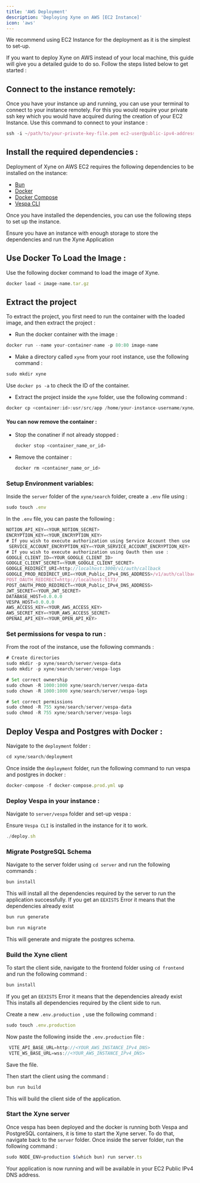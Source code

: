 ```yaml
---
title: 'AWS Deployment'
description: 'Deploying Xyne on AWS [EC2 Instance]'
icon: 'aws'
---
```


<Tip>We recommend using EC2 Instance for the deployment as it is the simplest to set-up.</Tip>

If you want to deploy Xyne on AWS instead of your local machine, this guide will give you a detailed guide to do so.
Follow the steps listed below to get started : 


## Connect to the instance remotely: 
Once you have your instance up and running, you can use your terminal to connect to your instance remotely. 
For this you would require your private ssh key which you would have acquired during the creation of your EC2 Instance. 
Use this command to connect to your instance : 

```javascript
ssh -i ~/path/to/your-private-key-file.pem ec2-user@public-ipv4-address [or your-instance-username@public-ipv4-address]
```

## Install the required dependencies : 
Deployment of Xyne on AWS EC2 requires the following dependencies to be installed on the instance:

- [Bun](https://bun.sh/docs/installation)
- [Docker](https://docs.docker.com/engine/install/)
- [Docker Compose](https://docs.docker.com/compose/install/)
- [Vespa CLI](https://docs.vespa.ai/en/build-install-vespa.html)

Once you have installed the dependencies, you can use the following steps to set up the instance.

<Warning>Ensure you have an instance with enough storage to store the dependencies and run the Xyne Application</Warning>


## Use Docker To Load the Image : 

Use the following docker command to load the image of Xyne.
```javascript
docker load < image-name.tar.gz
```

## Extract the project

To extract the project, you first need to run the container with the loaded image, and then extract the project : 

- Run the docker container with the image :
```javascript
docker run --name your-container-name -p 80:80 image-name
```

- Make a directory called ```xyne``` from your root instance, use the following command :
```javascript
sudo mkdir xyne
```

Use ```docker ps -a``` to check the ID of the container.

- Extract the project inside the ```xyne``` folder, use the following command : 
```javascript
docker cp <container:id>:usr/src/app /home/your-instance-username/xyne/search
```
#### You can now remove the container : 

 - Stop the conatiner if not already stopped :
    ```javascript
    docker stop <container_name_or_id>
    ```
 - Remove the container :
    ```javascript
    docker rm <container_name_or_id>
    ```

### Setup Environment variables: 
Inside the ```server``` folder of the ```xyne/search``` folder, create a ```.env``` file using :
```javascript
sudo touch .env
```
In the ```.env``` file, you can paste the following :

```javascript .env file
NOTION_API_KEY=<YOUR_NOTION_SECRET>
ENCRYPTION_KEY=<YOUR_ENCRYPTION_KEY>
# If you wish to execute authorization using Service Account then use :
 SERVICE_ACCOUNT_ENCRYPTION_KEY=<YOUR_SERVICE_ACCOUNT_ENCRYPTION_KEY> 
# If you wish to execute authorization using Oauth then use :   
GOOGLE_CLIENT_ID=<YOUR_GOOGLE_CLIENT_ID>
GOOGLE_CLIENT_SECRET=<YOUR_GOOGLE_CLIENT_SECRET>
GOOGLE_REDIRECT_URI=http://localhost:3000/v1/auth/callback
GOOGLE_PROD_REDIRECT_URI=<YOUR_Public_IPv4_DNS_ADDRESS>/v1/auth/callback
POST_OAUTH_REDIRECT=http://localhost:5173/
POST_OAUTH_PROD_REDIRECT=<YOUR_Public_IPv4_DNS_ADDRESS>
JWT_SECRET=<YOUR_JWT_SECRET>
DATABASE_HOST=0.0.0.0
VESPA_HOST=0.0.0.0
AWS_ACCESS_KEY=<YOUR_AWS_ACCESS_KEY>
AWS_SECRET_KEY=<YOUR_AWS_ACCESS_SECRET>
OPENAI_API_KEY=<YOUR_OPEN_API_KEY>

```

### Set permissions for vespa to run : 

From the root of the instance, use the following commands : 
```javascript
# Create directories
sudo mkdir -p xyne/search/server/vespa-data
sudo mkdir -p xyne/search/server/vespa-logs

# Set correct ownership
sudo chown -R 1000:1000 xyne/search/server/vespa-data
sudo chown -R 1000:1000 xyne/search/server/vespa-logs

# Set correct permissions
sudo chmod -R 755 xyne/search/server/vespa-data
sudo chmod -R 755 xyne/search/server/vespa-logs
```

## Deploy Vespa and Postgres with Docker  :

Navigate to the ```deployment``` folder : 
```javascript 
cd xyne/search/deployment
```
Once inside the ```deployment``` folder, run the following command to run vespa and postgres in docker :
```javascript 
docker-compose -f docker-compose.prod.yml up
```

### Deploy Vespa in your instance : 

Navigate to ```server/vespa``` folder and set-up vespa : 

<Warning> Ensure ```Vespa CLI``` is installed in the instance for it to work.</Warning>


```javascript
./deploy.sh
```

### Migrate PostgreSQL Schema

Navigate to the server folder using ```cd server``` and run the following commands : 

```javascript
bun install
```
This will install all the dependencies required by the server to run the application successfully.
<Warning> If you get an ```EEXISTS``` Error it means that the dependencies already exist </Warning>

```javascript
bun run generate
```
```javascript
bun run migrate
```
This will generate and migrate the postgres schema.

### Build the Xyne client
To start the client side, navigate to the frontend folder using ```cd frontend``` and run the following command : 

```javascript
bun install
```
<Warning> If you get an ```EEXISTS``` Error it means that the dependencies already exist </Warning>
This installs all dependencies required by the client side to run.

Create a new ```.env.production ```, use the following command : 
```javascript
sudo touch .env.production
```
Now paste the following inside the ```.env.production``` file : 

```javascript
 VITE_API_BASE_URL=http://<YOUR_AWS_INSTANCE_IPv4_DNS>
 VITE_WS_BASE_URL=wss://<YOUR_AWS_INSTANCE_IPv4_DNS>
```

Save the file.

Then start the client using the command : 

```javascript
bun run build
```
This will build the client side of the application.

### Start the Xyne server

Once vespa has been deployed and the docker is running both Vespa and PostgreSQL containers, it is time to start the Xyne server.
To do that, navigate back to the ```server``` folder. Once inside the server folder, run the following command : 

```javascript
sudo NODE_ENV=production $(which bun) run server.ts
```

Your application is now running and will be available in your EC2 Public IPv4 DNS address.


